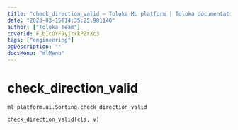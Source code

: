 ```yaml
---
title: "check_direction_valid — Toloka ML platform | Toloka documentation"
date: "2023-03-15T14:35:25.981140"
author: ["Toloka Team"]
coverId: F_bIcOYF9yjrxkPZrXc3
tags: ["engineering"]
ogDescription: ""
docsMenu: "mlMenu"
---
```


# check_direction_valid

`ml_platform.ui.Sorting.check_direction_valid`

```python
check_direction_valid(cls, v)
```